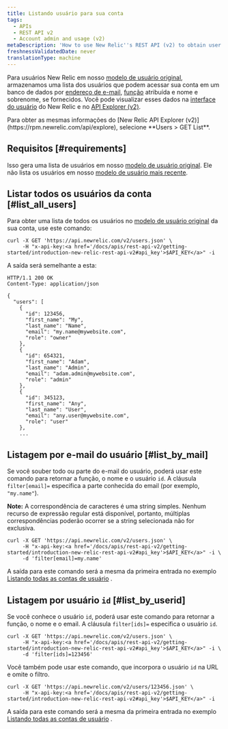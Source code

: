 ```yaml
---
title: Listando usuário para sua conta
tags:
  - APIs
  - REST API v2
  - Account admin and usage (v2)
metaDescription: 'How to use New Relic''s REST API (v2) to obtain user names, emails, roles, and IDs for your New Relic account.'
freshnessValidatedDate: never
translationType: machine
---
```


Para usuários New Relic em nosso [modelo de usuário original](/docs/accounts/original-accounts-billing/original-product-based-pricing/overview-user-models), armazenamos uma lista dos usuários que podem acessar sua conta em um banco de dados por [endereço de e-mail](/docs/accounts-partnerships/accounts/account-setup/adding-updating-users), [função](/docs/accounts-partnerships/accounts/account-setup/users-roles) atribuída e nome e sobrenome, se fornecidos. Você pode visualizar esses dados na [interface do usuário](/docs/accounts-partnerships/accounts/account-setup/adding-updating-users) do New Relic e no [API Explorer (v2)](/docs/apm/apis/api-explorer-v2/parts-api-explorer).

<Callout variant="tip">
  Para obter as mesmas informações do [New Relic API Explorer (v2)](https://rpm.newrelic.com/api/explore), selecione <DoNotTranslate>**Users > GET List**</DoNotTranslate>.
</Callout>

## Requisitos [#requirements]

Isso gera uma lista de usuários em nosso [modelo de usuário original](/docs/accounts/original-accounts-billing/original-product-based-pricing/overview-user-models). Ele não lista os usuários em nosso [modelo de usuário mais recente](/docs/accounts/original-accounts-billing/original-product-based-pricing/overview-user-models).

## Listar todos os usuários da conta [#list_all_users]

Para obter uma lista de todos os usuários no [modelo de usuário original](/docs/accounts/original-accounts-billing/original-product-based-pricing/overview-user-models) da sua conta, use este comando:

```
curl -X GET 'https://api.newrelic.com/v2/users.json' \
     -H "x-api-key:<a href='/docs/apis/rest-api-v2/getting-started/introduction-new-relic-rest-api-v2#api_key'>$API_KEY</a>" -i
```

A saída será semelhante a esta:

```
HTTP/1.1 200 OK
Content-Type: application/json

{
  "users": [
    {
      "id": 123456,
      "first_name": "My",
      "last_name": "Name",
      "email": "my.name@mywebsite.com",
      "role": "owner"
    },
    {
      "id": 654321,
      "first_name": "Adam",
      "last_name": "Admin",
      "email": "adam.admin@mywebsite.com",
      "role": "admin"
    },
    {
      "id": 345123,
      "first_name": "Any",
      "last_name": "User",
      "email": "any.user@mywebsite.com",
      "role": "user"
    },
    ...
```

## Listagem por e-mail do usuário [#list_by_mail]

Se você souber todo ou parte do e-mail do usuário, poderá usar este comando para retornar a função, o nome e o usuário `id`. A cláusula `filter[email]=` especifica a parte conhecida do email (por exemplo, `"my.name"`).

<DoNotTranslate>**Note:**</DoNotTranslate> A correspondência de caracteres é uma string simples. Nenhum recurso de expressão regular está disponível, portanto, múltiplas correspondências poderão ocorrer se a string selecionada não for exclusiva.

```
curl -X GET 'https://api.newrelic.com/v2/users.json' \
     -H "x-api-key:<a href='/docs/apis/rest-api-v2/getting-started/introduction-new-relic-rest-api-v2#api_key'>$API_KEY</a>" -i \
     -d 'filter[email]=my.name'
```

A saída para este comando será a mesma da primeira entrada no exemplo [Listando todas as contas de usuário](#list_all_users) .

## Listagem por usuário `id` [#list_by_userid]

Se você conhece o usuário `id`, poderá usar este comando para retornar a função, o nome e o email. A cláusula `filter[ids]=` especifica o usuário `id`.

```
curl -X GET 'https://api.newrelic.com/v2/users.json' \
     -H "x-api-key:<a href='/docs/apis/rest-api-v2/getting-started/introduction-new-relic-rest-api-v2#api_key'>$API_KEY</a>" -i \
     -d 'filter[ids]=123456'
```

Você também pode usar este comando, que incorpora o usuário `id` na URL e omite o filtro.

```
curl -X GET 'https://api.newrelic.com/v2/users/123456.json' \
     -H "x-api-key:<a href='/docs/apis/rest-api-v2/getting-started/introduction-new-relic-rest-api-v2#api_key'>$API_KEY</a>" -i
```

A saída para este comando será a mesma da primeira entrada no exemplo [Listando todas as contas de usuário](#list_all_users) .